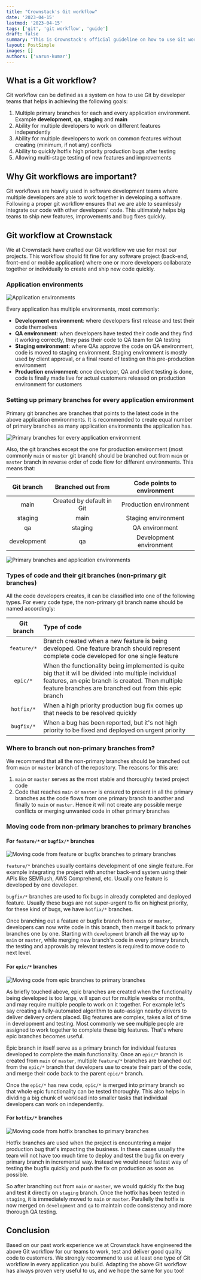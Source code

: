 ```yaml
---
title: "Crownstack's Git workflow"
date: '2023-04-15'
lastmod: '2023-04-15'
tags: ['git', 'git workflow', 'guide']
draft: false
summary: "This is Crownstack's official guideline on how to use Git workflow for projects."
layout: PostSimple
images: []
authors: ['varun-kumar']
---
```


## What is a Git workflow?

Git workflow can be defined as a system on how to use Git by developer teams that helps in achieving the following goals:

1. Multiple primary branches for each and every application environment. Example **development**, **qa**, **staging** and **main**
2. Ability for multiple developers to work on different features independently
3. Ability for multiple developers to work on common features without creating (minimum, if not any) conflicts
4. Ability to quickly hotfix high priority production bugs after testing
5. Allowing multi-stage testing of new features and improvements

## Why Git workflows are important?

Git workflows are heavily used in software development teams where multiple developers are able to work together in developing a software. Following a proper git workflow ensures that we are able to seamlessly integrate our code with other developers' code. This ultimately helps big teams to ship new features, improvements and bug fixes quickly.

## Git workflow at Crownstack

We at Crownstack have crafted our Git workflow we use for most our projects. This workflow should fit fine for any software project (back-end, front-end or mobile application) where one or more developers collaborate together or individually to create and ship new code quickly.

### Application environments

![Application environments](/static/images/blogs/web/crownstack-git-workflow/application-environments.png)

Every application has multiple environments, most commonly:

* **Development environment**: where developers first release and test their code themselves
* **QA environment**: when developers have tested their code and they find it working correctly, they pass their code to QA team for QA testing
* **Staging environment**: where QAs approve the code on QA environment, code is moved to staging environment. Staging environment is mostly used by client approval, or a final round of testing on this pre-production environment
* **Production environment**: once developer, QA and client testing is done, code is finally made live for actual customers released on production environment for customers

### Setting up primary branches for every application environment

Primary git branches are branches that points to the latest code in the above application environments. It is recommended to create equal number of primary branches as many application environments the application has.

![Primary branches for every application environment](/static/images/blogs/web/crownstack-git-workflow/primary-branches-for-every-application-environment.png)

Also, the git branches except the one for production environment (most commonly `main` or `master` git branch) should be branched out from `main` or `master` branch in reverse order of code flow for different environments. This means that:

Git branch | Branched out from | Code points to environment
:---: | :---: | :---:
main | Created by default in Git | Production environment
staging | main | Staging environment
qa | staging | QA environment
development | qa | Development environment

![Primary branches and application environments](/static/images/blogs/web/crownstack-git-workflow/primary-branches-and-application-environments.png)

### Types of code and their git branches (non-primary git branches)

All the code developers creates, it can be classified into one of the following types. For every code type, the non-primary git branch name should be named accordingly:

Git branch | Type of code
:---: | :---
`feature/*` | Branch created when a new feature is being developed. One feature branch should represent complete code developed for one single feature
`epic/*` | When the functionality being implemented is quite big that it will be divided into multiple individual features, an epic branch is created. Then multiple feature branches are branched out from this epic branch
`hotfix/*` | When a high priority production bug fix comes up that needs to be resolved quickly
`bugfix/*` | When a bug has been reported, but it's not high priority to be fixed and deployed on urgent priority

### Where to branch out non-primary branches from?


We recommend that all the non-primary branches should be branched out from `main` or `master` branch of the repository. The reasons for this are:

1. `main` or `master` serves as the most stable and thoroughly tested project code
2. Code that reaches `main` or `master` is ensured to present in all the primary branches as the code flows from one primary branch to another and finally to `main` or `master`. Hence it will not create any possible merge conflicts or merging unwanted code in other primary branches

### Moving code from non-primary branches to primary branches

#### For `feature/*` or `bugfix/*` branches

![Moving code from feature or bugfix branches to primary branches](/static/images/blogs/web/crownstack-git-workflow/moving-code-from-feature-or-bugfix-branches-to-primary-branches.png)

`feature/*` branches usually contains development of one single feature. For example integrating the project with another back-end system using their APIs like SEMRush, AWS Comprehend, etc. Usually one feature is developed by one developer.

`bugfix/*` branches are used to fix bugs in already completed and deployed feature. Usually these bugs are not super-urgent to fix on highest priority, for these kind of bugs, we have `hotfix/*` branches.

Once branching out a feature or bugfix branch from `main` or `master`, developers can now write code in this branch, then merge it back to primary branches one by one. Starting with `development` branch all the way up to `main` or `master`, while merging new branch's code in every primary branch, the testing and approvals by relevant testers is required to move code to next level.

#### For `epic/*` branches

![Moving code from epic branches to primary branches](/static/images/blogs/web/crownstack-git-workflow/moving-code-from-epic-branches-to-primary-branches.png)

As briefly touched above, epic branches are created when the functionality being developed is too large, will span out for multiple weeks or months, and may require multiple people to work on it together. For example let's say creating a fully-automated algorithm to auto-assign nearby drivers to deliver delivery orders placed. Big features are complex, takes a lot of time in development and testing. Most commonly we see multiple people are assigned to work together to complete these big features. That's where epic branches becomes useful.

Epic branch in itself serve as a primary branch for individual features developed to complete the main functionality. Once an `epic/*` branch is created from `main` or `master`, multiple `feature/*` branches are branched out from the `epic/*` branch that developers use to create their part of the code, and merge their code back to the parent `epic/*` branch.

Once the `epic/*` has new code, `epic/*` is merged into primary branch so that whole epic functionality can be tested thoroughly. This also helps in dividing a big chunk of workload into smaller tasks that individual developers can work on independently.

#### For `hotfix/*` branches

![Moving code from hotfix branches to primary branches](/static/images/blogs/web/crownstack-git-workflow/moving-code-from-hotfix-branches-to-primary-branches.png)

Hotfix branches are used when the project is encountering a major production bug that's impacting the business. In these cases usually the team will not have too much time to deploy and test the bug fix on every primary branch in incremental way. Instead we would need fastest way of testing the bugfix quickly and push the fix on production as soon as possible.

So after branching out from `main` or `master`, we would quickly fix the bug and test it directly on `staging` branch. Once the hotfix has been tested in `staging`, it is immediately moved to `main` or `master`. Parallelly the hotfix is now merged on `development` and `qa` to maintain code consistency and more thorough QA testing.

## Conclusion

Based on our past work experience we at Crownstack have engineered the above Git workflow for our teams to work, test and deliver good quality code to customers. We strongly recommend to use at least one type of Git workflow in every application you build. Adapting the above Git workflow has always proven very useful to us, and we hope the same for you too!